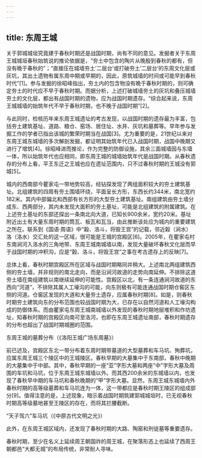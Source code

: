 ```yaml
---
---
---
```

title: 东周王城
---




关于郭城城垣究竟建于春秋时期还是战国时期，尚有不同的意见。发掘者关于东周王城城垣春秋始筑说的推论依据是，“夯土中包含的陶片从晚殷到春秋的都有，但没有晚于春秋的”；“直接压在城墙夯土‘二层台’或打破夯土‘二层台’的东周文化层或灰坑，其出土遗物有属东周中期或早期的，因此，原筑城墙的时间或可能早到春秋时代”[1]。参与发掘的徐昭峰指出，夯土内的包含物没有晚于春秋时期的，则可确定夯土的时代应不早于春秋时期。而据分析，上述打破城墙夯土的灰坑和叠压城墙夯土的文化层，都出有战国时期的遗物，应为战国时期遗存。“综合起来说，东周王城城墙的始筑年代不早于春秋时期，也不晚于战国时期”[2]。

与此同时，检核历年来东周王城遗址的考古发现，以战国时期的遗存最为丰富，包括夯土建筑基址、道路、粮仓、窑场、居住址、水井、灰坑和墓葬等。早年参与发掘工作的学者已指出该城的繁荣时期当在战国[3]。尤为重要的是，21世纪以来对东周王城东城墙的多次解剖发掘，都证明其始筑年代已入战国时期，战国中晚期又进行了增筑[4]。徐昭峰进而推论，作为完整的防御设施，其余三面城墙因与东墙一体，所以始筑年代也应相同，即东周王城的城墙始筑年代是战国时期。从春秋遗存的分布上看，平王东迁之王城也应在遗址范围内，只不过春秋时期的王城没有郭城[5]。

城内的西南部今瞿家屯一带地势较高，经钻探发现了两组面积较大的夯土建筑基址。北组建筑的四周有夯土围墙环绕，平面呈长方形，东西长约344米，南北宽约182米。其内中部偏北和西部有长方形的大型夯土建筑基址。南组建筑由夯土墙分成东、西两部分，其内未发现大面积的夯土基址，可能是北组建筑的附属建筑。在上述夯土基址的东部还探出一条南北向大道，已知长900余米，宽约20米。基址附近出土有大量东周时期的筒瓦、板瓦和瓦当，由此推断该处应为城内的重要建筑之所在。联系到《国语·周语》中“榖、洛斗，将毁王宫”的记载，邻近榖（涧水）洛（洛水）交汇处的这一区域，很可能是王城的宫殿区[6]。2005年，在瞿家屯村东南涧河入洛水的三角地带、东周王城南城墙以南，发现大量破坏春秋文化层而早于战国时期的冲积沟，应是“榖、洛斗，将毁王宫”之事在考古遗存上的反映[7]。

总体上看，春秋时期宫殿区所在区域与战国时期略同并稍大。上述南北两组建筑西侧的夯土墙，并非规则的南北走向，而是沿涧河故道的走势向南延伸。不排除这道夯土墙在南组建筑以南继续延伸的可能性。宫殿区以北，有一条连通涧河故道的东西向“河道”，不排除其属人工壕沟的可能，向东则极有可能连通战国时期仓窖区东侧的河道。仓窖区发现的大道和大量夯土遗存，应属春秋时期[8]。如是，则春秋时期夯土建筑向东的分布范围也较战国时期为大，已存在以自然河道和人工壕沟构成的防御体系。而由瞿家屯东周王城南城墙以外发现的春秋时期地层堆积和作坊遗址，知春秋时期的宫殿区向南可至洛河，也即在东周王城遗址南部，春秋时期遗存的分布也超出了战国时期城圈的范围。



东周王城的墓葬分布（《洛阳王城广场东周墓》）

前已述及，宫殿区东北一带分布着东周时期带墓道的大型墓葬和车马坑、殉葬坑，应属东周王城三个陵区中的王城陵区。春秋早期的大墓集中于东南部，春秋中晚期的大墓集中于中部。其中，春秋早期的一座“亚”字形大墓和两座“中”字形大墓及周围的车坑和马坑，位于东周王城东城墙以外。而其西200余米的东城墙以内，也发现了春秋早中期的车马坑和春秋晚期的“甲”字形大墓。显然，东周王城东城墙内外春秋时期的高等级墓葬和车马坑连为一体，这一带都应是春秋时期王陵区的组成部分[9]。值得注意的是，上述现象，暗示着战国时期筑建郭城城垣时，已无视春秋时期高等级墓地甚至王陵区的存在，而将其拦腰截断。



“天子驾六”车马坑（《中原古代文明之光》）

此外，在东周王城区域内，还发现了春秋时期的大路、陶窑和刑徒墓等重要遗存。

春秋时期，至少在名义上延续周王朝国祚的周王城，在聚落形态上也延续了西周王朝都邑“大都无城”的布局传统，非常耐人寻味。